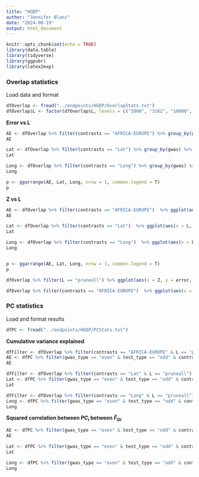 ```yaml
---
title: "HGDP"
author: "Jennifer Blanc"
date: "2024-08-19"
output: html_document
---
```


```r
knitr::opts_chunk$set(echo = TRUE)
library(data.table)
library(tidyverse)
library(ggpubr)
library(latex2exp)
```

### Overlap statistics

Load data and format
```r
dfOverlap <- fread("../endpoints/HGDP/OverlapStats.txt")
dfOverlap$L <- factor(dfOverlap$L, levels = c("1000", "3162", "10000", "31623", "100000", "316228",   "1000000","pruneall", "all"))
```

**Error vs L**
```r
AE <- dfOverlap %>% filter(contrasts == "AFRICA-EUROPE") %>% group_by(gwas) %>% mutate(min_error = ifelse(error == min(error), "min_error", "other")) %>% ggplot(aes(x = L, y = error, color = gwas, shape = min_error)) + geom_point(size = 3) + scale_shape_manual(values = c("min_error" = 17, "other" = 16)) + theme_bw()+ ylim(0,1.1) + theme(plot.title = element_text(hjust = 0.5), axis.text.x = element_text(angle = 45, hjust = 1)) + ggtitle("Africa-Europe")
AE

Lat <- dfOverlap %>% filter(contrasts == "Lat") %>% group_by(gwas) %>% mutate(min_error = ifelse(error == min(error), "min_error", "other")) %>% ggplot(aes(x = L, y = error, color = gwas, shape = min_error)) + geom_point(size = 3) + scale_shape_manual(values = c("min_error" = 17, "other" = 16)) + theme_bw()+ ylim(0,1.1) + theme(plot.title = element_text(hjust = 0.5),  axis.text.x = element_text(angle = 45, hjust = 1)) + ggtitle("Latitude")
Lat 

Long <- dfOverlap %>% filter(contrasts == "Long") %>% group_by(gwas) %>% mutate(min_error = ifelse(error == min(error), "min_error", "other")) %>% ggplot(aes(x = L, y = error, color = gwas, shape = min_error)) + geom_point(size = 3) + scale_shape_manual(values = c("min_error" = 17, "other" = 16)) + theme_bw()+ ylim(0,1.1) + theme(plot.title = element_text(hjust = 0.5),  axis.text.x = element_text(angle = 45, hjust = 1)) + ggtitle("Longitude")
Long

p <- ggarrange(AE, Lat, Long, nrow = 1, common.legend = T)
p
```

**Z vs L**
```r
AE <- dfOverlap %>% filter(contrasts == "AFRICA-EUROPE")  %>% ggplot(aes(x = L, y = Z, color = gwas)) + geom_point(size = 3) + theme_bw() + theme(plot.title = element_text(hjust = 0.5), axis.text.x = element_text(angle = 45, hjust = 1)) + ggtitle("Africa-Europe")
AE

Lat <- dfOverlap %>% filter(contrasts == "Lat")  %>% ggplot(aes(x = L, y = Z, color = gwas)) + geom_point(size = 3) + theme_bw() + theme(plot.title = element_text(hjust = 0.5),  axis.text.x = element_text(angle = 45, hjust = 1)) + ggtitle("Latitude")
Lat

Long <- dfOverlap %>% filter(contrasts == "Long")  %>% ggplot(aes(x = L, y = Z, color = gwas)) + geom_point(size = 3) + theme_bw() + theme(plot.title = element_text(hjust = 0.5),  axis.text.x = element_text(angle = 45, hjust = 1)) + ggtitle("Longitude")
Long


p <- ggarrange(AE, Lat, Long, nrow = 1, common.legend = T)
p
```

```r
dfOverlap %>% filter(L == "pruneall") %>% ggplot(aes(x = Z, y = error, color = gwas)) + geom_point(size = 3) + theme_bw() + scale_x_log10() + scale_y_log10()
```

```r
dfOverlap %>% filter(contrasts == "AFRICA-EUROPE")  %>% ggplot(aes(x = L, y = D, color = gwas)) + geom_point(size = 3) + theme_bw() + theme(plot.title = element_text(hjust = 0.5), axis.text.x = element_text(angle = 45, hjust = 1)) + ggtitle("Africa-Europe")
```


### PC statistics

Load and format results
```r
dfPC <- fread("../endpoints/HGDP/PCStats.txt")
```

**Cumulative variance explained** 

```r
dfFilter <- dfOverlap %>% filter(contrasts == "AFRICA-EUROPE" & L == "pruneall") %>% mutate(gwas_sample = gwas)
AE <- dfPC %>% filter(gwas_type == "even" & test_type == "odd" & contrasts == "AFRICA-EUROPE" & L == "pruneall") %>% ggplot(aes(x = PC, y = r2)) + geom_bar(stat = "identity",color = "darkgreen",  fill = "darkgreen") + theme_bw(base_size = 12) + ylab(TeX("$R_{K}^2$")) + geom_hline(data = dfFilter, aes(yintercept = signal), color = "red", linetype = 2)  + facet_grid(~gwas) + ggtitle("AFRICA-EUROPE") + theme(plot.title = element_text(hjust = 0.5)) + ylim(c(0,1.05))
AE

dfFilter <- dfOverlap %>% filter(contrasts == "Lat" & L == "pruneall") %>% mutate(gwas_sample = gwas)
Lat <- dfPC %>% filter(gwas_type == "even" & test_type == "odd" & contrasts == "Lat" & L == "pruneall") %>% ggplot(aes(x = PC, y = r2)) + geom_bar(stat = "identity",color = "darkgreen",  fill = "darkgreen") + theme_bw(base_size = 12) + ylab(TeX("$R_{K}^2$")) + geom_hline(data = dfFilter, aes(yintercept = signal), color = "red", linetype = 2)  + facet_grid(~gwas) + ggtitle("Lat") + theme(plot.title = element_text(hjust = 0.5)) + ylim(c(0,1.05))
Lat

dfFilter <- dfOverlap %>% filter(contrasts == "Long" & L == "pruneall") %>% mutate(gwas_sample = gwas)
Long <- dfPC %>% filter(gwas_type == "even" & test_type == "odd" & contrasts == "Long" & L == "pruneall") %>% ggplot(aes(x = PC, y = r2)) + geom_bar(stat = "identity",color = "darkgreen",  fill = "darkgreen") + theme_bw(base_size = 12) + ylab(TeX("$R_{K}^2$")) + geom_hline(data = dfFilter, aes(yintercept = signal), color = "red", linetype = 2)  + facet_grid(~gwas) + ggtitle("Long") + theme(plot.title = element_text(hjust = 0.5)) + ylim(c(0,1.05))
Long
```

**Squared correlation between $PC_i$ between $\hat{F}_{Gr}$**
```r
AE <- dfPC %>% filter(gwas_type == "even" & test_type == "odd" & contrasts == "AFRICA-EUROPE" & L == "pruneall")%>% ggplot(aes(x = PC, y = B2)) + geom_bar(stat = "identity", color = "darkgreen", fill = "darkgreen") + facet_grid(~gwas) + theme_bw(base_size = 12) + ylab(TeX("$B_{i}^2$")) + ggtitle("Africa-Europe") + theme(plot.title = element_text(hjust = 0.5))
AE

Lat <- dfPC %>% filter(gwas_type == "even" & test_type == "odd" & contrasts == "Lat" & L == "pruneall")%>% ggplot(aes(x = PC, y = B2)) + geom_bar(stat = "identity", color = "darkgreen", fill = "darkgreen") + facet_grid(~gwas) + theme_bw(base_size = 12) + ylab(TeX("$B_{i}^2$")) + ggtitle("Lat") + theme(plot.title = element_text(hjust = 0.5))
Lat

Long <- dfPC %>% filter(gwas_type == "even" & test_type == "odd" & contrasts == "Long" & L == "pruneall")%>% ggplot(aes(x = PC, y = B2)) + geom_bar(stat = "identity", color = "darkgreen", fill = "darkgreen") + facet_grid(~gwas) + theme_bw(base_size = 12) + ylab(TeX("$B_{i}^2$")) + ggtitle("Long") + theme(plot.title = element_text(hjust = 0.5))
Long


```

